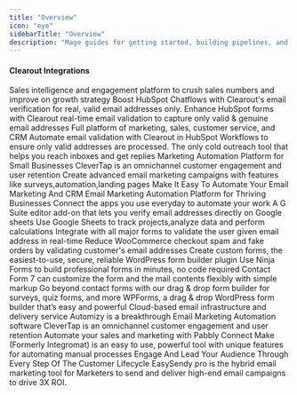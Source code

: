 ```yaml
---
title: "Overview"
icon: "eye"
sidebarTitle: "Overview"
description: "Mage guides for getting started, building pipelines, and more."
---
```


#### Clearout Integrations


<CardGroup cols={3}>
  <Card title="Apollo" icon="square-1" href="/integrations/crm">
    Sales intelligence and engagement platform to crush sales numbers and improve on growth strategy
  </Card>
  <Card title="HubSpot Chatflows" icon="square-2" href="/integrations/crm">
    Boost HubSpot Chatflows with Clearout's email verification for real, valid email addresses only.
  </Card>
  <Card title="HubSpot Forms" icon="square-3" href="/integrations/crm">
    Enhance HubSpot forms with Clearout real-time email validation to capture only valid & genuine email addresses
  </Card>
  <Card title="HubSpot CRM" icon="square-4" href="/integrations/crm">
    Full platform of marketing, sales, customer service, and CRM
  </Card>
    <Card title="HubSpot Workflow" icon="square-5" href="/integrations/crm">
    Automate email validation with Clearout in HubSpot Workflows to ensure only valid addresses are processed.
  </Card>
    <Card title="Lemlist" icon="square-6" href="/integrations/crm">
    The only cold outreach tool that helps you reach inboxes and get replies
  </Card>
    <Card title="Mailchimp" icon="square-7" href="/integrations/crm">
    Marketing Automation Platform for Small Businesses
  </Card>
    <Card title="Clever Tap" icon="square-8" href="/integrations/crm">
    CleverTap is an omnichannel customer engagement and user retention
  </Card>
    <Card title="MailerLite" icon="square-9" href="/integrations/crm">
    Create advanced email marketing campaigns with features like surveys,automation,landing pages
  </Card>
    <Card title="ActiveCampaign" icon="square-10" href="/integrations/crm">
    Make It Easy To Automate Your Email Marketing And CRM
  </Card>
    <Card title="Moosend" icon="square-11" href="/integrations/crm">
    Email Marketing Automation Platform for Thriving Businesses
  </Card>
    <Card title="Zapier" icon="square-12" href="/integrations/crm">
    Connect the apps you use everyday to automate your work
  </Card>
    <Card title="Clearout For Sheets" icon="square-13" href="/integrations/crm">
    A G Suite editor add-on that lets you verify email addresses directly on Google sheets
  </Card>
    <Card title="Google Sheets" icon="square-14" href="/integrations/crm">
    Use Google Sheets to track projects,analyze data and perform calculations
  </Card>
    <Card title="Clearout Email Validator" icon="square-15" href="/integrations/crm">
    Integrate with all major forms to validate the user given email address in real-time
  </Card>
      <Card title="WooCommerce" icon="square-13" href="/integrations/crm">
    Reduce WooCommerce checkout spam and fake orders by validating customer's email addresses
  </Card>
    <Card title="Gravity Forms" icon="square-14" href="/integrations/crm">
   Create custom forms, the easiest-to-use, secure, reliable WordPress form builder plugin
  </Card>
    <Card title="Ninja Forms" icon="square-15" href="/integrations/crm">
    Use Ninja Forms to build professional forms in minutes, no code required
  </Card>
        <Card title="Contact Form 7" icon="square-13" href="/integrations/crm">
    Contact Form 7 can customize the form and the mail contents flexibly with simple markup
  </Card>
    <Card title="Formidable" icon="square-14" href="/integrations/crm">
   Go beyond contact forms with our drag & drop form builder for surveys, quiz forms, and more
  </Card>
    <Card title="WP Forms" icon="square-15" href="/integrations/crm">
     WPForms, a drag & drop WordPress form builder that’s easy and powerful
  </Card>
        <Card title="Sendgrid" icon="square-13" href="/integrations/crm">
    Cloud-based email infrastructure and delivery service
  </Card>
    <Card title="Automizy" icon="square-14" href="/integrations/crm">
   Automizy is a breakthrough Email Marketing Automation software
  </Card>
    <Card title="Clever Tap" icon="square-15" href="/integrations/crm">
    CleverTap is an omnichannel customer engagement and user retention
  </Card>
        <Card title="Pabbly Connect" icon="square-13" href="/integrations/crm">
    Automate your sales and marketing with Pabbly Connect
  </Card>
    <Card title="Make" icon="square-14" href="/integrations/crm">
   Make (Formerly Integromat) is an easy to use, powerful tool with unique features for automating manual processes 
  </Card>
    <Card title="Platform.ly" icon="square-15" href="/integrations/crm">
    Engage And Lead Your Audience Through Every Step Of The Customer Lifecycle
  </Card>
      <Card title="EasySendy Pro" icon="square-15" href="/integrations/crm">
    EasySendy pro is the hybrid email marketing tool for Marketers to send and deliver high-end email campaigns to drive 3X ROI.
  </Card>
</CardGroup>